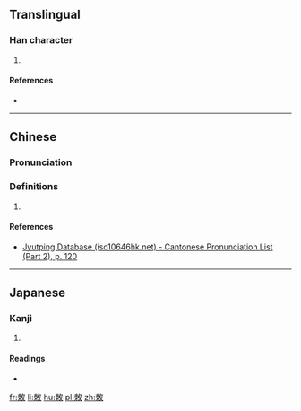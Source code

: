 ==Translingual==

===Han character===
{{Han char|rn=66|rad=攴|as=06|sn=10|four=|canj=木月人大 (DBOK)|ids=⿰[[朿]][[攵]]}}

# {{defn|Han|sort=攴06}}

====References====
* {{Han ref|kx=0470.100|dkj=13175|dj=0820.160|hdz=21457.020|uh=6547|ud=25927}}

----

==Chinese==
{{zh-forms}}

===Pronunciation===
{{zh-pron
|m=cè
|c=caak3
|h=
|md=
|mn=
|w=
|mc=
|oc=
|cat=n
}}

===Definitions===
{{zh-hanzi}}

# {{rfdef|lang=zh}}

====References====
*[http://www.iso10646hk.net/jp/document/download.jsp Jyutping Database (iso10646hk.net) - Cantonese Pronunciation List (Part 2), p. 120]

----

==Japanese==

===Kanji===
{{ja-kanji|grade=|rs=攴06}}

# {{defn|lang=ja|sort=攴06}}

====Readings====
* {{ja-readings|on=[[さく]] (saku), [[しゃく]] (shaku)|kun=[[むちうつ]] (muchiutsu)}}

[[fr:敇]]
[[li:敇]]
[[hu:敇]]
[[pl:敇]]
[[zh:敇]]